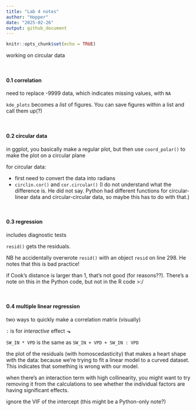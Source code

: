```yaml
---
title: "Lab 4 notes"
author: "Hopper"
date: "2025-02-26"
output: github_document
---
```


```r
knitr::opts_chunk$set(echo = TRUE)
```

working on circular data

<br>

#### 0.1 correlation

need to replace -9999 data, which indicates missing values, with `NA`

`kde_plots` becomes a *list* of figures. You can save figures within a list and call them up(?)

<br>

#### 0.2 circular data

in ggplot, you basically make a regular plot, but then use `coord_polar()` to make the plot on a circular plane

for circular data:

- first need to convert the data into radians
- `circlin.cor()` and `cor.circular()` (I do not understand what the difference is. He did not say. Python had different functions for circular-linear data and circular-circular data, so maybe this has to do with that.)

<br>

#### 0.3 regression

includes diagnostic tests

`resid()` gets the residuals.

NB he accidentally overwrote `resid()` with an object `resid` on line 298. He notes that this is bad practice!

if Cook's distance is larger than 1, that's not good (for reasons??). There's a note on this in the Python code, but not in the R code  >:/

<br>

#### 0.4 multiple linear regression

two ways to quickly make a correlation matrix (visually)

`:` is for *interactive* effect ⬎

`SW_IN * VPD` is the same as `SW_IN + VPD + SW_IN : VPD`

the plot of the residuals (with homoscedasticity) that makes a heart shape with the data: because we're trying to fit a linear model to a curved dataset. This indicates that something is wrong with our model.

when there's an interaction term with high collinearity, you might want to try removing it from the calculations to see whether the individual factors are having significant effects. 

ignore the VIF of the intercept (this might be a Python-only note?)


